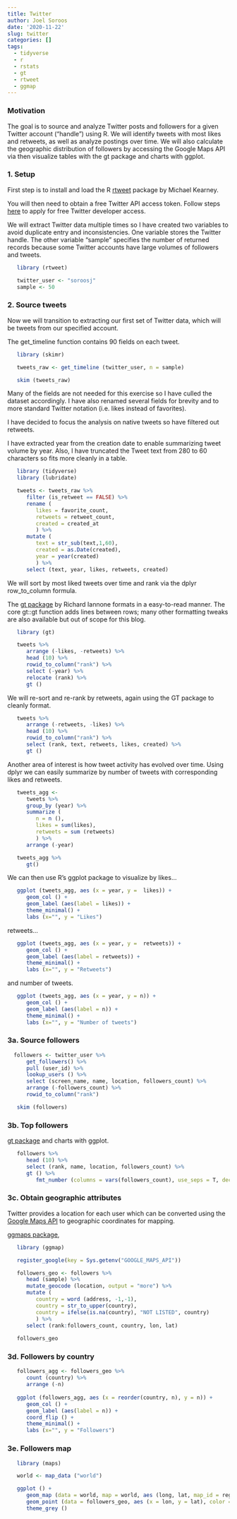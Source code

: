 ```yaml
---
title: Twitter
author: Joel Soroos
date: '2020-11-22'
slug: twitter
categories: []
tags:
  - tidyverse
  - r
  - rstats
  - gt
  - rtweet
  - ggmap
---
```



### Motivation
The goal is to source and analyze Twitter posts and followers for a given Twitter account ("handle") using R.  We will identify tweets with most likes and retweets, as well as analyze postings over time.  We will also calculate the geographic distribution of followers by accessing the Google Maps API via then visualize tables with the gt package and charts with ggplot.

### 1. Setup
First step is to install and load the R [rtweet](https://cran.r-project.org/web/packages/rtweet/rtweet.pdf) package by Michael Kearney. 

You will then need to obtain a free Twitter API access token.  Follow steps [here](https://cran.r-project.org/web/packages/rtweet/vignettes/auth.html) to apply for free Twitter developer access.

We will extract Twitter data multiple times so I have created two variables to avoid duplicate entry and inconsistencies.  One variable stores the Twitter handle.  The other variable "sample" specifies the number of returned records because some Twitter accounts have large volumes of followers and tweets.

```r
   
   library (rtweet)

   twitter_user <- "soroosj"
   sample <- 50
```


### 2. Source tweets
Now we will transition to extracting our first set of Twitter data, which will be tweets from our specified account.

The get_timeline function contains 90 fields on each tweet.
```r

   library (skimr)

   tweets_raw <- get_timeline (twitter_user, n = sample)

   skim (tweets_raw)
```


Many of the fields are not needed for this exercise so I have culled the dataset accordingly.  I have also renamed several fields for brevity and to more standard Twitter notation (i.e. likes instead of favorites).

I have decided to focus the analysis on native tweets so have filtered out retweets.

I have extracted year from the creation date to enable summarizing tweet volume by year.  Also, I have truncated the Tweet text from 280 to 60 characters so fits more cleanly in a table. 
```r

   library (tidyverse)
   library (lubridate)

   tweets <- tweets_raw %>%
      filter (is_retweet == FALSE) %>%
      rename (
         likes = favorite_count,
         retweets = retweet_count,
         created = created_at
         ) %>%
      mutate (
         text = str_sub(text,1,60),
         created = as.Date(created),
         year = year(created)
         ) %>%
      select (text, year, likes, retweets, created)
```


We will sort by most liked tweets over time and rank via the dplyr row_to_column formula.

The [gt package](https://gt.rstudio.com/) by Richard Iannone formats in a easy-to-read manner.  The core gt::gt function adds lines between rows; many other formatting tweaks are also available but out of scope for this blog.
```r

   library (gt)

   tweets %>%
      arrange (-likes, -retweets) %>%
      head (10) %>%
      rowid_to_column("rank") %>%
      select (-year) %>%
      relocate (rank) %>%
      gt () 
```


We will re-sort and re-rank by retweets, again using the GT package to cleanly format.
```r

   tweets %>%
      arrange (-retweets, -likes) %>%
      head (10) %>%
      rowid_to_column("rank") %>%
      select (rank, text, retweets, likes, created) %>%
      gt ()
```


Another area of interest is how tweet activity has evolved over time.  Using dplyr we can easily summarize by number of tweets with corresponding likes and retweets.
```r

   tweets_agg <-
      tweets %>%
      group_by (year) %>%
      summarize (
         n = n (),
         likes = sum(likes),
         retweets = sum (retweets)
         ) %>%
      arrange (-year)

   tweets_agg %>%
      gt()
```


We can then use R's ggplot package to visualize by likes...
```r

   ggplot (tweets_agg, aes (x = year, y =  likes)) +
      geom_col () +
      geom_label (aes(label = likes)) +
      theme_minimal() +
      labs (x="", y = "Likes")
```


retweets...
```r

   ggplot (tweets_agg, aes (x = year, y =  retweets)) +
      geom_col () +
      geom_label (aes(label = retweets)) +
      theme_minimal() +
      labs (x="", y = "Retweets")
```


and number of tweets.
```r

   ggplot (tweets_agg, aes (x = year, y = n)) +
      geom_col () +
      geom_label (aes(label = n)) +
      theme_minimal() +
      labs (x="", y = "Number of tweets")
```


### 3a. Source followers
```r

  followers <- twitter_user %>%
      get_followers() %>%
      pull (user_id) %>%
      lookup_users () %>%
      select (screen_name, name, location, followers_count) %>%
      arrange (-followers_count) %>%
      rowid_to_column("rank")

   skim (followers)
```


### 3b. Top followers
[gt package](https://gt.rstudio.com/) and charts with ggplot.
```r

   followers %>%
      head (10) %>%
      select (rank, name, location, followers_count) %>%
      gt () %>%
         fmt_number (columns = vars(followers_count), use_seps = T, decimals = 0)
```


### 3c. Obtain geographic attributes
Twitter provides a location for each user which can be converted using the [Google Maps API](https://developers.google.com/maps/documentation)  to geographic coordinates for mapping.  

[ggmaps package](https://cran.r-project.org/web/packages/ggmap/ggmap.pdf), 
```r
   
   library (ggmap)

   register_google(key = Sys.getenv("GOOGLE_MAPS_API"))

   followers_geo <- followers %>%
      head (sample) %>%
      mutate_geocode (location, output = "more") %>%
      mutate (
         country = word (address, -1,-1),
         country = str_to_upper(country),
         country = ifelse(is.na(country), "NOT LISTED", country)
         ) %>%
      select (rank:followers_count, country, lon, lat) 
   
   followers_geo
```


### 3d. Followers by country
```r

   followers_agg <- followers_geo %>%
      count (country) %>%
      arrange (-n)
   
   ggplot (followers_agg, aes (x = reorder(country, n), y = n)) +
      geom_col () +
      geom_label (aes(label = n)) +
      coord_flip () +
      theme_minimal() +
      labs (x="", y = "Followers")
```


### 3e. Followers map
```r
   
   library (maps)

   world <- map_data ("world")

   ggplot () +
      geom_map (data = world, map = world, aes (long, lat, map_id = region), fill = "lightgray", color = "black", size =0.05) +
      geom_point (data = followers_geo, aes (x = lon, y = lat), color = "blue", size = 0.75) + 
      theme_grey ()
```